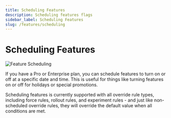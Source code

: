 ```yaml
---
title: Scheduling Features
description: Scheduling features flags
sidebar_label: Scheduling Features
slug: /features/scheduling
---
```


# Scheduling Features

![Feature Scheduling](/images/features/feature-scheduling.png)

If you have a Pro or Enterprise plan, you can schedule features to turn on or off at a specific date and time. This is
useful for things like turning features on or off for holidays or special promotions.

Scheduling features is currently supported with all override rule types, including force rules, rollout rules, and
experiment rules - and just like non-scheduled override rules, they will override the default value when all conditions
are met.
